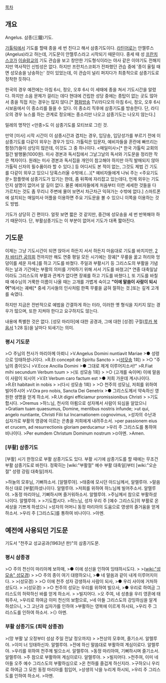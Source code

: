 [[목차]]

== 개요 ==
Angelus. 삼종(三鐘)기도.

[[가톨릭]]에서 기도를 할때 종을 세 번 친다고 해서 삼종기도이다. [[라틴어]]로는 안젤루스(Angelus)라고 하는데, 기도문이 안젤루스라고 시작되기 때문이다. 중세 때 성 [[프란치스코]]가 [[이슬람교]]의 기도 관습을 보고 창안한 기도형식이라는 야사 같은 이야기도 전해지지만 역사적인 신빙성은 없다. 하지만 프란치스코회가 전파했던 관습 중에 '종이 울릴 때면 성모송을 낭송하는' 것이 있었는데,  이 관습이 널리 퍼지다가 최종적으로 삼종기도로 정착한 듯하다. 

한국의 경우 예전에는 아침 6시, 정오, 오후 6시 이 세때에 종을 쳐서 기도시간을 알렸다. 하지만 소음 문제가 걸리는 데다 현대에 건립한 성당 중에는 종탑이 없는 곳도 많아서 종을 직접 치는 경우는 많지 않다.[* [[평화방송]] TV/라디오의 아침 6시, 정오, 오후 6시 시보음에서 이 종소리를 들을 수 있다. 이 종소리 직후에 삼종기도를 방송한다. 단, 라디오의 경우 뉴스를 하는 관계로 정오에는 종소리만 나오고 삼종기도는 나오지 않는다.]

밀레의 명작인 <만종>도 이 삼종기도를 모티브로 그린 것.

만약 [미사] 시작 시간이 이 삼종시간과 겹치는 경우, 입당송, 입당성가를 부르기 전에 이 삼종기도를 다같이 외우는 경우가 있다. 가톨릭은 입문자, 예비자들을 혼란에 빠뜨리는 함정(?)들이 상당히 많은데, 이것도 그 중 하나이다. <매일미사>[* 한국 가톨릭 교회의 월간 발행물(1000원). 미사 경본과 독서집에서 그날그날의 독서와 기도문을 정리한 작은 책자이다. 원래는 미사 경본과 독서집을 개인이 참고해야 하지만 아직 발매되지 않아 가톨릭 신자의 필수품이라 할 수 있다.] 등 어디서도 본 적이 없는, 그것도 제법 긴 기도를 다같이 외우고 있으니 당혹스러울 수밖에.(…)[* 예비자들에게 나눠 주는 <주요기도문> 팜플렛에 삼종기도가 있기는 한데, 좀 뒤쪽에 자리잡고 있는데다, 언제 외우는 기도인지 설명이 없어서 알 길이 없다. 물론 예비자들에게 처음부터 이런 세세한 것들을 다 가르치는 것도 좀 무리니 주변에 물어 보면서 차근차근 익혀가는 수밖에 없다.] 스마트폰에 설치되는 매일미사 어플을 이용하면 주요 기도문을 볼 수 있으니 이쪽을 이용하는 것도 방법.

기도가 상당히 긴 편이다. 얼핏 보면 짧은 것 같지만, 중간에 성모송을 세 번 반복해야 하기 때문이다. 단, 부활삼종기도는 이 부분이 없어서 기도가 대폭 짧아진다.
== 기도문 ==
이제는 그냥 기도시간이 되면 앉아서 하든지 서서 하든지 마음대로 기도를 바치지만, [[2차 바티칸 공의회]] 전까지만 해도 연중 평일 모든 시기에는 장궤[* 무릎을 꿇고 허리와 엉덩이를 세운 자세.]를 하고 기도를 바쳤다. 주일과 부활시기 등 그리스도의 부활을 기념하는 날과 기간에는 부활의 의미를 기억하기 위해 서서 기도를 바쳤고[* 연중 대축일날이라도 그리스도의 부활과 관계가 없다면 장궤를 하고 기도를 바쳤다.], 또 기도를 바칠 때 예수님의 거룩한 이름이 나올 때는 고개를 가볍게 숙이고 ''' "이에 말씀이 사람이 되시어" '''에서는 궤배[* 중세 기사들의 인사처럼 한쪽 무릎을 굽혀 절하는 것.]또는 깊게 고개를 숙였다. 

하지만 지금은 전반적으로 예법을 간결하게 하는 터라, 이러한 옛 형식을 지키지 않는 경우가 많으며, 또한 지켜야 한다고 요구하지도 않는다. 

내용에 특별한 것은 없다. [성모 마리아]에 대한 공경과, 그에 대한 [성경] 구절([[루카 복음서]] 1:28 등)을 날마다 되새기는 의미.

=== 평시 기도문 ===
>○ 주님의 천사가 마리아께 아뢰니
>V.Angelus Domini nuntiavit Mariae 
>● 성령으로 잉태하셨나이다. 
>R.Et concepit de Spiritu Sancto
> 
>([[성모송]] 1회)
>
>○ "주님의 종이오니 
>V.Ecce Ancilla Domini
>● 그대로 제게 이루어지소서!" 
>R.Fiat mihi secundum Verbum tuum
>
>(또 성모송 1회)
>
>○ (고개를 숙이며) 이에 말씀이 사람이 되시어 
>V.Et Verbum caro factum est
>● 저희 가운데 계시나이다. 
>R.Et habitavit in nobis
>
>(다시 성모송 1회)
>
>○ 천주의 성모님, 저희를 위하여 빌어주시어 
>V.Ora pro nobis, Sancta Dei Genetrix
>● 그리스도께서 약속하신 영원한 생명을 얻게 하소서. 
>R.Ut digni efficiamur promissionibus Christi
>
>기도합시다. 
>Oremus
>하느님, 천사의 아룀으로 성자께서 사람이 되심을 알았으니 
>Gratiam tuam quaesumus, Domine, mentibus nostris infunde;
>ut qui, angelo nuntiante, Christi Filii tui Incarnationem cognovimus,
>성자의 수난과 십자가로 부활의 영광에 이르는 은총을 저희에게 내려주소서. 
>per passionem eius et crucem, ad resurrectionis gloriam perducamur
>우리 주 그리스도를 통하여 비나이다. 
>Per eumdem Christum Dominum nostrum
>⊙아멘.
>Amen.

=== [부활] 삼종기도 ===
[부활] 시기 한정으로 부활 삼종기도도 있다. 부활 시기에 삼종기도를 할 때에는 무조건 부활 삼종기도로 바친다. 정확히는 [wiki:"부활절" 예수 부활 대축일]부터 [wiki:"오순절" 성령 강림 대축일]까지.

>하늘의 모후님, 기뻐하소서. [알렐루야].
>태중에 모시던 아드님께서, 알렐루야. 
>말씀하신 대로 [부활]하셨나이다. 알렐루야.
>저희를 위하여 하느님께 빌어주소서. 알렐루야.
>동정 마리아님, 기뻐하시며 즐거워하소서. 알렐루야.
>주님께서 참으로 부활하셨나이다. 알렐루야.
>
>기도합시다.
>하느님, 성자 우리 주 [예수 그리스도]의 부활로 온 세상을 기쁘게 하셨으니
>성자의 어머니 동정 마리아의 도움으로 영생의 즐거움을 얻게 하소서.
>우리 주 [그리스도]를 통하여 비나이다.
>아멘.
== 예전에 사용되던 기도문 ==
기도서 "천주교 성교공과(1963년 판)"의 삼종기도문.
=== 평시 삼종경 ===
>○ 주의 천신이 마리아께 보하매,
>● 이에 성신을 인하여 잉태하시도다.
>
>([[wiki:"성모송" 성모경]])
>
>○ 주의 종이 여기 대령하오니,
>● 네 말씀과 같이 내게 이루어지이다.
>
>(성모경)
>
>○ 이에 천주 성자 강생하사 사람이 되사,
>● 우리 사이에 거처하셨도다.
>
>(성모경)
>
>○ 천주의 성모는 우리를 위하여 빌으사,
>● 우리로 하여금 그리스도의 허락하신 바를 얻게 하소서.
>
>빌지어다.
>오 주여, 네 성총을 우리 영혼에 태워주사,
>우리로 하여금 이미 천신의 보함으로,
>네 아들 그리스도의 강잉하심을 알게 하셨으니,
>그 고난과 십자가를 인하여
>부활하는 영복에 이르게 하시되,
>우리 주 그리스도를 인하여 하소서.
>⊙ 아멘.
　
=== 부활 삼종기도 (희락 삼종경) ===
>(망 부활 날 오정부터 성삼 주일 전날 정오까지)
>
>천상의 모후여, 즐기소서. 알렐루야.
>이미 너 잉태하신자. 알렐루야.
>전에 하신 말씀대로 부활하여 계심이로다. 알렐루야.
>우리를 위하여 천주께 빌으소서. 알렐루야.
>동정 마리아여, 기뻐하시며 즐기소서. 알렐루야.
>주 참으로 부활하여 계심이로다. 알렐루야.
>
>빌지어다.
>천주여, 이미 네 아들 오주 예수 그리스도의 부활하심으로
>온 천하를 즐겁게 하신지라.
>구하오니 우리로 하여금 그 모친 동정 마리아를 힘입어,
>상생의 낙을 누리게 하시되,
>우리 주 그리스도를 인하여 하소서.
>아멘.
